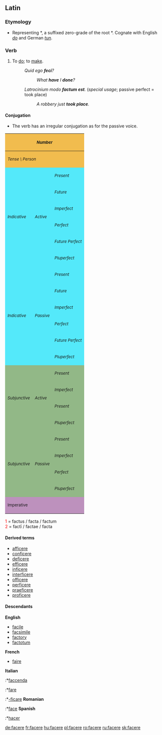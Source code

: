 ==Latin==

===Etymology===
*Representing {{PIE.|la}} *{{term||dʰh₁-k-}}, a suffixed zero-grade of the root *{{term||dʰeh₁-|put, arrange}}. Cognate with English ''[[do]]'' and German ''[[tun]]''.

===Verb===
{{la-verb|facio|faciō|facere|facere|feci|fēcī|factum|factum}}

# To [[do]]; to [[make]].
#:''Quid ego '''feci'''?'' 
#::''What '''have''' I '''done'''?''
#:''Latrocinium modo '''factum est'''.'' (''special usage''; passive perfect = took place)
#::''A robbery just '''took place'''.''

====Conjugation====
*The verb has an irregular conjugation as for the passive voice.

{| border="1" cellpadding="2"
!style="background:#F1BC4E;" colspan=3| <small>''Number''
!style="background:#F1BC4E;" colspan=3| <small>''Singular''
!style="background:#F1BC4E;" colspan=3| <small>''Plural''
|-
!style="background:#F1BC4E;" colspan=3| <small>''Tense \ Person''
!style="background:#F1BC4E;"| <small>''1.''
!style="background:#F1BC4E;"| <small>''2.''
!style="background:#F1BC4E;"| <small>''3.''
!style="background:#F1BC4E;"| <small>''11.''
!style="background:#F1BC4E;"| <small>''22.''
!style="background:#F1BC4E;"| <small>''33.''
|-
!style="background:#54E9FA;" rowspan=6|<small>''Indicative''
!style="background:#54E9FA;" rowspan=6|<small>''Active''
!style="background:#54E9FA;"|<small>''Present''
|style="background:#FBFCE4;"|[[facio|faciō]]
|style="background:#FBFCE4;"|[[facis]]
|style="background:#FBFCE4;"|[[facit]]
|style="background:#FBFCE4;"|[[facimus]]
|style="background:#FBFCE4;"|[[facitis]]
|style="background:#FBFCE4;"|[[faciunt]]
|-
!style="background:#54E9FA;"| <small>''Future''
|style="background:#FBFCE4;"|[[faciam]]
|style="background:#FBFCE4;"|[[faciēs]]
|style="background:#FBFCE4;"|[[faciet]]
|style="background:#FBFCE4;"|[[faciēmus]]
|style="background:#FBFCE4;"|[[faciētis]]
|style="background:#FBFCE4;"|[[facient]]
|-
!style="background:#54E9FA;"| <small>''Imperfect''
|style="background:#FBFCE4;"|[[faciēbam]]
|style="background:#FBFCE4;"|[[faciēbās]]
|style="background:#FBFCE4;"|[[faciēbat]]
|style="background:#FBFCE4;"|[[faciēbāmus]]
|style="background:#FBFCE4;"|[[faciēbātis]]
|style="background:#FBFCE4;"|[[faciēbant]]
|-
!style="background:#54E9FA;"| <small>''Perfect''
|style="background:#FBFCE4;"|[[fēci|fecī]]
|style="background:#FBFCE4;"|[[fecisti|fēcistī]]
|style="background:#FBFCE4;"|[[fēcit]]
|style="background:#FBFCE4;"|[[fēcimus]]
|style="background:#FBFCE4;"|[[fēcistis]]
|style="background:#FBFCE4;"|[[fecerunt|fēcērunt]]
|-
!style="background:#54E9FA;"| <small>''Future Perfect''
|style="background:#FBFCE4;"|[[fecero|fēcerō]]
|style="background:#FBFCE4;"|[[fēceris]]
|style="background:#FBFCE4;"|[[fēcerit]]
|style="background:#FBFCE4;"|[[fēcerimus]]
|style="background:#FBFCE4;"|[[fēceritis]]
|style="background:#FBFCE4;"|[[fēcerint]]
|-
!style="background:#54E9FA;"| <small>''Pluperfect''
|style="background:#FBFCE4;"|[[feceram|fēceram]]
|style="background:#FBFCE4;"|[[feceras|fēcerās]]
|style="background:#FBFCE4;"|[[fecerat|fēcerat]]
|style="background:#FBFCE4;"|[[feceramus|fēcerāmus]]
|style="background:#FBFCE4;"|[[feceratis|fēcerātis]]
|style="background:#FBFCE4;"|[[fecerant|fēcerant]]
|-
!style="background:#54E9FA;" rowspan=6|<small>''Indicative''
!style="background:#54E9FA;" rowspan=6|<small>''Passive''
!style="background:#54E9FA;"|<small>''Present''
|style="background:#FBFCE4;"|[[fiō]]
|style="background:#FBFCE4;"|[[fis]]
|style="background:#FBFCE4;"|[[fit]]
|style="background:#FBFCE4;"|[[fimus]]
|style="background:#FBFCE4;"|[[fitis]]
|style="background:#FBFCE4;"|[[fiunt]]
|-
!style="background:#54E9FA;"| <small>''Future''
|style="background:#FBFCE4;"|[[fiam]]
|style="background:#FBFCE4;"|[[fies|fiēs]]
|style="background:#FBFCE4;"|[[fiet]]
|style="background:#FBFCE4;"|[[fiemus|fiēmus]]
|style="background:#FBFCE4;"|[[fietis|fiētis]]
|style="background:#FBFCE4;"|[[fient]]
|-
!style="background:#54E9FA;"| <small>''Imperfect''
|style="background:#FBFCE4;"|[[fiebam|fiēbam]]
|style="background:#FBFCE4;"|[[fiebas|fiēbās]]
|style="background:#FBFCE4;"|[[fiebat|fiēbat]]
|style="background:#FBFCE4;"|[[fiebamus|fiēbāmus]]
|style="background:#FBFCE4;"|[[fiebatis|fiēbātis]]
|style="background:#FBFCE4;"|[[fiebant|fiēbant]]
|-
!style="background:#54E9FA;"| <small>''Perfect''
|style="background:#FBFCE4;"|[[factus]]<font color="red"><sup>1</sup></font><br>[[sum]]
|style="background:#FBFCE4;"|[[factus]]<font color="red"><sup>1</sup></font><br>[[es]]
|style="background:#FBFCE4;"|[[factus]]<font color="red"><sup>1</sup></font><br>[[est]]
|style="background:#FBFCE4;"|[[facti|factī]]<font color="red"><sup>2</sup></font><br>[[sumus]]
|style="background:#FBFCE4;"|[[facti|factī]]<font color="red"><sup>2</sup></font><br>[[estis]]
|style="background:#FBFCE4;"|[[facti|factī]]<font color="red"><sup>2</sup></font><br>[[sunt]]
|-
!style="background:#54E9FA;"| <small>''Future Perfect''
|style="background:#FBFCE4;"|[[factus]]<font color="red"><sup>1</sup></font><br>[[ero|erō]]
|style="background:#FBFCE4;"|[[factus]]<font color="red"><sup>1</sup></font><br>[[eris]]
|style="background:#FBFCE4;"|[[factus]]<font color="red"><sup>1</sup></font><br>[[erit]]
|style="background:#FBFCE4;"|[[facti|factī]]<font color="red"><sup>2</sup></font><br>[[erimus]]
|style="background:#FBFCE4;"|[[facti|factī]]<font color="red"><sup>2</sup></font><br>[[eritis]]
|style="background:#FBFCE4;"|[[facti|factī]]<font color="red"><sup>2</sup></font><br>[[erunt]]
|-
!style="background:#54E9FA;"| <small>''Pluperfect''
|style="background:#FBFCE4;"|[[factus]]<font color="red"><sup>1</sup></font><br>[[eram]]
|style="background:#FBFCE4;"|[[factus]]<font color="red"><sup>1</sup></font><br>[[eras|erās]]
|style="background:#FBFCE4;"|[[factus]]<font color="red"><sup>1</sup></font><br>[[erat]]
|style="background:#FBFCE4;"|[[facti|factī]]<font color="red"><sup>2</sup></font><br>[[eramus|erāmus]]
|style="background:#FBFCE4;"|[[facti|factī]]<font color="red"><sup>2</sup></font><br>[[eratis|erātis]]
|style="background:#FBFCE4;"|[[facti|factī]]<font color="red"><sup>2</sup></font><br>[[erant]]
|-
!style="background:#92B887;" rowspan=4|<small>''Subjunctive''
!style="background:#92B887;" rowspan=4|<small>''Active''
!style="background:#92B887;"|<small>''Present''
|style="background:#E7FEE9;"|[[faciam]]
|style="background:#E7FEE9;"|[[facias|faciās]]
|style="background:#E7FEE9;"|[[faciat]]
|style="background:#E7FEE9;"|[[faciamus|faciāmus]]
|style="background:#E7FEE9;"|[[faciatis|faciātis]]
|style="background:#E7FEE9;"|[[faciant]]
|-
!style="background:#92B887;"|<small>''Imperfect''
|style="background:#E7FEE9;"|[[facerem]]
|style="background:#E7FEE9;"|[[faceres|facerēs]]
|style="background:#E7FEE9;"|[[faceret]]
|style="background:#E7FEE9;"|[[faceremus|facerēmus]]
|style="background:#E7FEE9;"|[[faceretis|facerētis]]
|style="background:#E7FEE9;"|[[facerent]]
|-
!style="background:#92B887;"|<small>''Present''
|style="background:#E7FEE9;"|[[fecerim]]
|style="background:#E7FEE9;"|[[feceris|feceris]]
|style="background:#E7FEE9;"|[[fecerit]]
|style="background:#E7FEE9;"|[[fecerimus|fecerimus]]
|style="background:#E7FEE9;"|[[feceritis|feceritis]]
|style="background:#E7FEE9;"|[[fecerint]]
|-
!style="background:#92B887;"|<small>''Pluperfect''
|style="background:#E7FEE9;"|[[fecissem|fēcissem]]
|style="background:#E7FEE9;"|[[fecisses|fēcissēs]]
|style="background:#E7FEE9;"|[[fecisset|fēcisset]]
|style="background:#E7FEE9;"|[[fecissemus|fēcissēmus]]
|style="background:#E7FEE9;"|[[fecissetis|fēcissētis]]
|style="background:#E7FEE9;"|[[fecissent|fēcissent]]
|-
!style="background:#92B887;" rowspan=4|<small>''Subjunctive''
!style="background:#92B887;" rowspan=4|<small>''Passive
''
!style="background:#92B887;"|<small>''Present''
|style="background:#E7FEE9;"|[[fiam]]
|style="background:#E7FEE9;"|[[fias]]
|style="background:#E7FEE9;"|[[fiat]]
|style="background:#E7FEE9;"|[[fiamus|fiamus]]
|style="background:#E7FEE9;"|[[fiatis|fiatis]]
|style="background:#E7FEE9;"|[[fiant]]
|-
!style="background:#92B887;"|<small>''Imperfect''
|style="background:#E7FEE9;"|[[fierem]]
|style="background:#E7FEE9;"|[[fieres|fierēs]]
|style="background:#E7FEE9;"|[[fieret]]
|style="background:#E7FEE9;"|[[fieremus|fierēmus]]
|style="background:#E7FEE9;"|[[fieretis|fierētis]]
|style="background:#E7FEE9;"|[[fierent]]
|-
!style="background:#92B887;"|<small>''Perfect''
|style="background:#E7FEE9;"|[[factus]]<font color="red"><sup>1</sup></font><br>[[sim]]
|style="background:#E7FEE9;"|[[factus]]<font color="red"><sup>1</sup></font><br>[[sis|sīs]]
|style="background:#E7FEE9;"|[[factus]]<font color="red"><sup>1</sup></font><br>[[sit]]
|style="background:#E7FEE9;"|[[facti|factī]]<font color="red"><sup>2</sup></font><br>[[simus|sīmus]]
|style="background:#E7FEE9;"|[[facti|factī]]<font color="red"><sup>2</sup></font><br>[[sitis|sītis]]
|style="background:#E7FEE9;"|[[facti|factī]]<font color="red"><sup>2</sup></font><br>[[sint]]
|-
!style="background:#92B887;"|<small>''Pluperfect''
|style="background:#E7FEE9;"|[[factus]]<font color="red"><sup>1</sup></font><br>[[essem]]
|style="background:#E7FEE9;"|[[factus]]<font color="red"><sup>1</sup></font><br>[[esses|essēs]]
|style="background:#E7FEE9;"|[[factus]]<font color="red"><sup>1</sup></font><br>[[esset]]
|style="background:#E7FEE9;"|[[facti|factī]]<font color="red"><sup>2</sup></font><br>[[essemus|essēmus]]
|style="background:#E7FEE9;"|[[facti|factī]]<font color="red"><sup>2</sup></font><br>[[essetis|essētis]]
|style="background:#E7FEE9;"|[[facti|factī]]<font color="red"><sup>2</sup></font><br>[[essent]]
|-
!style="background:#BD91BD;" colspan=3| <small>Imperative
|style="background:#FCF2E9;" align="center"|——
|style="background:#FCF2E9;" align="center"|[[fac#Latin|fac]]
|style="background:#FCF2E9;" align="center"|——
|style="background:#FCF2E9;" align="center"|——
|style="background:#FCF2E9;" align="center"|[[facite]]
|style="background:#FCF2E9;" align="center"|——
|}

<font color="red"> 1 </font> = factus / facta / factum  <br>
<font color="red"> 2 </font> = factī / factae / facta <br>

====Derived terms====
*[[afficere]]
*[[conficere]]
*[[deficere]]
*[[efficere]]
*[[inficere]]
*[[interficere]]
*[[officere]]
*[[perficere]]
*[[praeficere]]
*[[proficere]]

====Descendants====
'''English'''
*[[facile]]
*[[facsimile]]
*[[factory]]
*[[factotum]]
'''French'''
*[[faire]]
'''Italian'''
:*[[faccenda]]
:*[[fare]]
:*[[-ficare]]
'''Romanian'''
:*[[face#Romanian|face]]
'''Spanish'''
:*[[hacer]]

[[de:facere]]
[[fr:facere]]
[[hu:facere]]
[[pl:facere]]
[[ro:facere]]
[[ru:facere]]
[[sk:facere]]